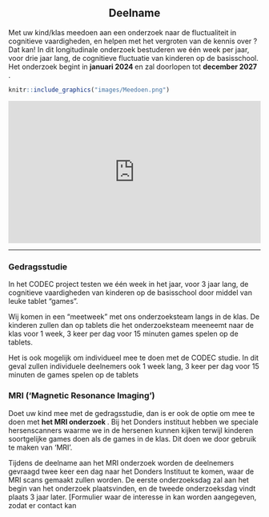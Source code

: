 
<center>

## Deelname 

</center>
Met uw kind/klas meedoen aan een onderzoek naar de fluctualiteit in cognitieve vaardigheden, en helpen met het vergroten van de kennis over ? Dat kan!  In dit longitudinale onderzoek bestuderen we één week per jaar, voor drie jaar lang, de cognitieve fluctuatie van kinderen op de basisschool. Het onderzoek begint in <strong> januari  2024 </strong> en zal doorlopen tot <strong> december 2027 </strong>.  

```r
knitr::include_graphics("images/Meedoen.png")
```

<div style="left: 0; width: 100%; height: 0; position: relative; padding-bottom: 56.25%;"><iframe src="https://www.youtube.com/embed/xv2_Bk_0J-Y" style="top: 0; left: 0; width: 100%; height: 100%; position: absolute; border: 0;" allowfullscreen scrolling="no" allow="accelerometer; clipboard-write; encrypted-media; gyroscope; picture-in-picture; web-share;"></iframe></div>


---



### Gedragsstudie
In het CODEC project testen we één week in het jaar, voor 3 jaar lang, de cognitieve 
vaardigheden van kinderen op de basisschool door middel van leuke tablet “games”.

Wij komen in een “meetweek” met ons onderzoeksteam langs in de klas. De 
kinderen zullen dan op tablets die het onderzoeksteam meeneemt naar de klas voor 
1 week, 3 keer per dag voor 15 minuten games spelen op de tablets.

Het is ook mogelijk om individueel mee te doen met de CODEC studie. In dit geval 
zullen individuele deelnemers ook 1 week lang, 3 keer per dag voor 15 minuten de 
games spelen op de tablets


### MRI (‘Magnetic Resonance Imaging’) 
Doet uw kind mee met de gedragsstudie, dan is er ook de optie om mee te doen 
met <strong> het MRI onderzoek </strong>. Bij het Donders instituut hebben we speciale 
hersenscanners waarme we in de hersenen kunnen kijken terwijl kinderen 
soortgelijke games doen als de games in de klas. Dit doen we door gebruik te maken
van ‘MRI’. 

Tijdens de deelname aan het MRI onderzoek worden de deelnemers 
gevraagd twee keer een dag naar het Donders Instituut te komen, waar de MRI 
scans gemaakt zullen worden. De eerste onderzoeksdag zal aan het begin van het 
onderzoek plaatsvinden, en de tweede onderzoeksdag vindt plaats 3 jaar later.
[Formulier waar de interesse in kan worden aangegeven, zodat er contact kan 




